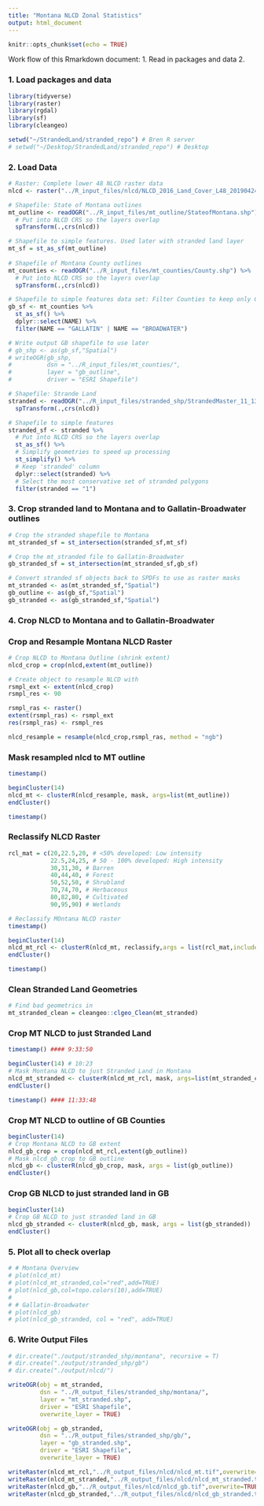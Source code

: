 ```yaml
---
title: "Montana NLCD Zonal Statistics"
output: html_document
---
```


```r
knitr::opts_chunk$set(echo = TRUE)
```

Work flow of this Rmarkdown document:
1. Read in packages and data
2. 

### 1. Load packages and data
```r

library(tidyverse)
library(raster)
library(rgdal)
library(sf)
library(cleangeo)

setwd("~/StrandedLand/stranded_repo") # Bren R server
# setwd("~/Desktop/StrandedLand/stranded_repo") # Desktop
```

### 2. Load Data
```r

# Raster: Complete lower 48 NLCD raster data
nlcd <- raster("../R_input_files/nlcd/NLCD_2016_Land_Cover_L48_20190424.img")

# Shapefile: State of Montana outlines
mt_outline <- readOGR("../R_input_files/mt_outline/StateofMontana.shp") %>% 
  # Put into NLCD CRS so the layers overlap 
  spTransform(.,crs(nlcd)) 

# Shapefile to simple features. Used later with stranded land layer
mt_sf = st_as_sf(mt_outline)
  
# Shapefile of Montana County outlines
mt_counties <- readOGR("../R_input_files/mt_counties/County.shp") %>% 
  # Put into NLCD CRS so the layers overlap 
  spTransform(.,crs(nlcd)) 

# Shapefile to simple features data set: Filter Counties to keep only Gallatin and Broadwater 
gb_sf <- mt_counties %>% 
  st_as_sf() %>% 
  dplyr::select(NAME) %>% 
  filter(NAME == "GALLATIN" | NAME == "BROADWATER")

# Write output GB shapefile to use later
# gb_shp <- as(gb_sf,"Spatial")
# writeOGR(gb_shp,
#          dsn = "../R_input_files/mt_counties/",
#          layer = "gb_outline",
#          driver = "ESRI Shapefile")

# Shapefile: Strande Land
stranded <- readOGR("../R_input_files/stranded_shp/StrandedMaster_11_13_19.shp") %>% 
  spTransform(.,crs(nlcd))

# Shapefile to simple features
stranded_sf <- stranded %>% 
  # Put into NLCD CRS so the layers overlap 
  st_as_sf() %>% 
  # Simplify geometries to speed up processing
  st_simplify() %>% 
  # Keep 'stranded' column
  dplyr::select(stranded) %>% 
  # Select the most conservative set of stranded polygons
  filter(stranded == "1")
```

### 3. Crop stranded land to Montana and to Gallatin-Broadwater outlines
```r

# Crop the stranded shapefile to Montana 
mt_stranded_sf = st_intersection(stranded_sf,mt_sf)

# Crop the mt_stranded file to Gallatin-Broadwater
gb_stranded_sf = st_intersection(mt_stranded_sf,gb_sf)

# Convert stranded sf objects back to SPDFs to use as raster masks
mt_stranded <- as(mt_stranded_sf,"Spatial")
gb_outline <- as(gb_sf,"Spatial")
gb_stranded <- as(gb_stranded_sf,"Spatial")
```

### 4. Crop NLCD to Montana and to Gallatin-Broadwater


### Crop and Resample Montana NLCD Raster
```r
# Crop NLCD to Montana Outline (shrink extent)
nlcd_crop = crop(nlcd,extent(mt_outline))

# Create object to resample NLCD with
rsmpl_ext <- extent(nlcd_crop)
rsmpl_res <- 90

rsmpl_ras <- raster()
extent(rsmpl_ras) <- rsmpl_ext
res(rsmpl_ras) <- rsmpl_res

nlcd_resample = resample(nlcd_crop,rsmpl_ras, method = "ngb")
```

### Mask resampled nlcd to MT outline
```r

timestamp()

beginCluster(14) 
nlcd_mt <- clusterR(nlcd_resample, mask, args=list(mt_outline))
endCluster()

timestamp()

```


### Reclassify NLCD Raster
```r

rcl_mat = c(20,22.5,20, # <50% developed: Low intensity
            22.5,24,25, # 50 - 100% developed: High intensity
            30,31,30, # Barren
            40,44,40, # Forest
            50,52,50, # Shrubland
            70,74,70, # Herbaceous
            80,82,80, # Cultivated
            90,95,90) # Wetlands

# Reclassify MOntana NLCD raster
timestamp()

beginCluster(14)
nlcd_mt_rcl <- clusterR(nlcd_mt, reclassify,args = list(rcl_mat,include.lowest=TRUE))
endCluster()

timestamp()
```

### Clean Stranded Land Geometries
```r
# Find bad geometrics in 
mt_stranded_clean = cleangeo::clgeo_Clean(mt_stranded)
```

### Crop MT NLCD to just Stranded Land
```r
timestamp() #### 9:33:50

beginCluster(14) # 10:23
# Mask Montana NLCD to just Stranded Land in Montana
nlcd_mt_stranded <- clusterR(nlcd_mt_rcl, mask, args=list(mt_stranded_clean))
endCluster()

timestamp() #### 11:33:48
```

### Crop MT NLCD to outline of GB Counties
```r

beginCluster(14)
# Crop Montana NLCD to GB extent
nlcd_gb_crop = crop(nlcd_mt_rcl,extent(gb_outline))
# Mask nlcd_gb_crop to GB outline
nlcd_gb <- clusterR(nlcd_gb_crop, mask, args = list(gb_outline))
endCluster()

```

### Crop GB NLCD to just stranded land in GB
```r

beginCluster(14)
# Crop GB NLCD to just stranded land in GB
nlcd_gb_stranded <- clusterR(nlcd_gb, mask, args = list(gb_stranded))
endCluster()

```

### 5. Plot all to check overlap
```r

# # Montana Overview
# plot(nlcd_mt)
# plot(nlcd_mt_stranded,col="red",add=TRUE)
# plot(nlcd_gb,col=topo.colors(10),add=TRUE)
# 
# # Gallatin-Broadwater
# plot(nlcd_gb)
# plot(nlcd_gb_stranded, col = "red", add=TRUE)

```

### 6. Write Output Files
```r

# dir.create("./output/stranded_shp/montana", recursive = T)
# dir.create("./output/stranded_shp/gb")
# dir.create("./output/nlcd/")

writeOGR(obj = mt_stranded,
         dsn = "../R_output_files/stranded_shp/montana/",
         layer = "mt_stranded.shp",
         driver = "ESRI Shapefile",
         overwrite_layer = TRUE)

writeOGR(obj = gb_stranded,
         dsn = "../R_output_files/stranded_shp/gb/",
         layer = "gb_stranded.shp",
         driver = "ESRI Shapefile",
         overwrite_layer = TRUE)

writeRaster(nlcd_mt_rcl,"../R_output_files/nlcd/nlcd_mt.tif",overwrite=TRUE)
writeRaster(nlcd_mt_stranded,"../R_output_files/nlcd/nlcd_mt_stranded.tif",overwrite=TRUE)
writeRaster(nlcd_gb,"../R_output_files/nlcd/nlcd_gb.tif",overwrite=TRUE)
writeRaster(nlcd_gb_stranded,"../R_output_files/nlcd/nlcd_gb_stranded.tif",overwrite=TRUE)

```

